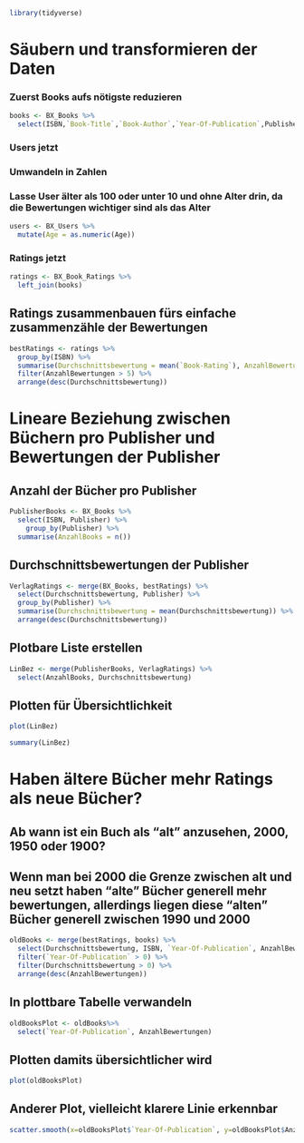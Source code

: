 ```r
library(tidyverse)
```

# Säubern und transformieren der Daten
### Zuerst Books aufs nötigste reduzieren
```r
books <- BX_Books %>%
  select(ISBN,`Book-Title`,`Book-Author`,`Year-Of-Publication`,Publisher)
```

### Users jetzt
### Umwandeln in Zahlen 
### Lasse User älter als 100 oder unter 10 und ohne Alter drin, da die Bewertungen wichtiger sind als das Alter
```r
users <- BX_Users %>%
  mutate(Age = as.numeric(Age))
```

### Ratings jetzt
```r
ratings <- BX_Book_Ratings %>%
  left_join(books)
```

## Ratings zusammenbauen fürs einfache zusammenzähle der Bewertungen
```r
bestRatings <- ratings %>%
  group_by(ISBN) %>%
  summarise(Durchschnittsbewertung = mean(`Book-Rating`), AnzahlBewertungen = n()) %>%
  filter(AnzahlBewertungen > 5) %>%
  arrange(desc(Durchschnittsbewertung))
```

# Lineare Beziehung zwischen Büchern pro Publisher und Bewertungen der Publisher
## Anzahl der Bücher pro Publisher
```r
PublisherBooks <- BX_Books %>%
  select(ISBN, Publisher) %>%
    group_by(Publisher) %>%
  summarise(AnzahlBooks = n())
```

## Durchschnittsbewertungen der Publisher
```r
VerlagRatings <- merge(BX_Books, bestRatings) %>%
  select(Durchschnittsbewertung, Publisher) %>%
  group_by(Publisher) %>%
  summarise(Durchschnittsbewertung = mean(Durchschnittsbewertung)) %>%
  arrange(desc(Durchschnittsbewertung))
```

## Plotbare Liste erstellen
```r
LinBez <- merge(PublisherBooks, VerlagRatings) %>%
  select(AnzahlBooks, Durchschnittsbewertung)
```

## Plotten für Übersichtlichkeit
```r
plot(LinBez)
```
```r
summary(LinBez)
```

# Haben ältere Bücher mehr Ratings als neue Bücher?
## Ab wann ist ein Buch als "alt" anzusehen, 2000, 1950 oder 1900?
## Wenn man bei 2000 die Grenze zwischen alt und neu setzt haben "alte" Bücher generell mehr bewertungen, allerdings liegen diese "alten" Bücher generell zwischen 1990 und 2000
```r
oldBooks <- merge(bestRatings, books) %>%
  select(Durchschnittsbewertung, ISBN, `Year-Of-Publication`, AnzahlBewertungen) %>%
  filter(`Year-Of-Publication` > 0) %>%
  filter(Durchschnittsbewertung > 0) %>%
  arrange(desc(AnzahlBewertungen))
```

## In plottbare Tabelle verwandeln
```r
oldBooksPlot <- oldBooks%>%
  select(`Year-Of-Publication`, AnzahlBewertungen)
```

## Plotten damits übersichtlicher wird
```r
plot(oldBooksPlot)
```

## Anderer Plot, vielleicht klarere Linie erkennbar
```r
scatter.smooth(x=oldBooksPlot$`Year-Of-Publication`, y=oldBooksPlot$AnzahlBewertungen)
```